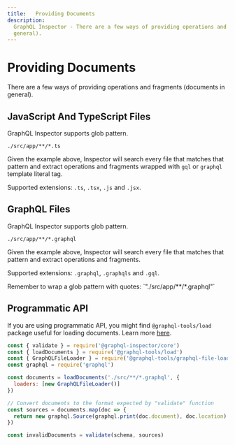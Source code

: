 ```yaml
---
title:   Providing Documents
description:
  GraphQL Inspector - There are a few ways of providing operations and fragments (documents in
  general).
---
```



# Providing Documents

There are a few ways of providing operations and fragments (documents in general).

## JavaScript And TypeScript Files

GraphQL Inspector supports glob pattern.

```
./src/app/**/*.ts
```

Given the example above, Inspector will search every file that matches that pattern and extract
operations and fragments wrapped with `gql` or `graphql` template literal tag.

Supported extensions: `.ts`, `.tsx`, `.js` and `.jsx`.

## GraphQL Files

GraphQL Inspector supports glob pattern.

```
./src/app/**/*.graphql
```

Given the example above, Inspector will search every file that matches that pattern and extract
operations and fragments.

Supported extensions: `.graphql`, `.graphqls` and `.gql`.

<Callout type="warning">
  Remember to wrap a glob pattern with quotes: `"./src/app/**/*.graphql"`
</Callout>

## Programmatic API

If you are using programmatic API, you might find `@graphql-tools/load` package useful for loading
documents. Learn more [here](https://graphql-tools.com/docs/documents-loading).

```js
const { validate } = require('@graphql-inspector/core')
const { loadDocuments } = require('@graphql-tools/load')
const { GraphQLFileLoader } = require('@graphql-tools/graphql-file-loader')
const graphql = require('graphql')

const documents = loadDocuments('./src/**/*.graphql', {
  loaders: [new GraphQLFileLoader()]
})

// Convert documents to the format expected by "validate" function
const sources = documents.map(doc => {
  return new graphql.Source(graphql.print(doc.document), doc.location)
})

const invalidDocuments = validate(schema, sources)
```
